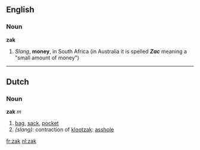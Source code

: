 ==English==
===Noun===
'''zak'''

#''Slang'', '''money''', in South Africa (in Australia it is spelled ''' ''Zac'' ''' meaning a "small amount of money")

----

==Dutch==
===Noun===
'''zak''' ''m''

#[[bag]], [[sack]], [[pocket]]
#''(slang):'' contraction of [[klootzak]]: [[asshole]]

[[fr:zak]]
[[nl:zak]]